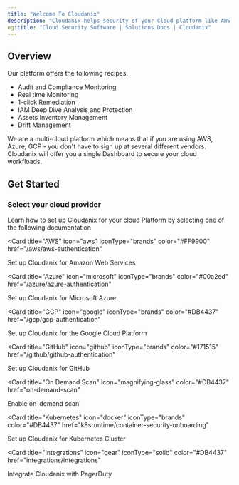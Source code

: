 ```yaml
---
title: "Welcome To Cloudanix"
description: "Cloudanix helps security of your Cloud platform like AWS, GCP, Azure or Github."
og:title: "Cloud Security Software | Solutions Docs | Cloudanix"
---
```


## Overview

Our platform offers the following recipes.

- Audit and Compliance Monitoring
- Real time Monitoring
- 1-click Remediation
- IAM Deep Dive Analysis and Protection
- Assets Inventory Management
- Drift Management

We are a multi-cloud platform which means that if you are using AWS, Azure, GCP - you don't have to sign up at several different vendors. Cloudanix will offer you a single Dashboard to secure your cloud workfloads.

## Get Started

### Select your cloud provider

Learn how to set up Cloudanix for your cloud Platform by selecting one of the following documentation

<Card
  title="AWS"
  icon="aws"
  iconType="brands"
  color="#FF9900"
  href="/aws/aws-authentication"
>
  Set up Cloudanix for Amazon Web Services
</Card>

<Card
  title="Azure"
  icon="microsoft"
  iconType="brands"
  color="#00a2ed"
  href="/azure/azure-authentication"
>
  Set up Cloudanix for Microsoft Azure
</Card>

<Card
  title="GCP"
  icon="google"
  iconType="brands"
  color="#DB4437"
  href="/gcp/gcp-authentication"
>
  Set up Cloudanix for the Google Cloud Platform
</Card>

<Card
  title="GitHub"
  icon="github"
  iconType="brands"
  color="#171515"
  href="/github/github-authentication"
>
  Set up Cloudanix for GitHub
</Card>

<Card
  title="On Demand Scan"
  icon="magnifying-glass"
  color="#DB4437"
  href="on-demand-scan"
>
  Enable on-demand scan
</Card>

<Card
  title="Kubernetes"
  icon="docker"
  iconType="brands"
  color="#DB4437"
  href="k8sruntime/container-security-onboarding"
>
  Set up Cloudanix for Kubernetes Cluster
</Card>

<Card
  title="Integrations"
  icon="gear"
  iconType="solid"
  color="#DB4437"
  href="integrations/integrations"
>
  Integrate Cloudanix with PagerDuty
</Card>